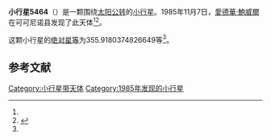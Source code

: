 {{Infobox planet
| bgcolour = #FFFFC0
| name = 5464 Weller
| symbol = 
| image = 
| caption = 
| discovery = yes
| discovery_ref = 
| discoverer = [[愛德華·鮑威爾|愛德華·鮑威爾]]
| discovery_site = [[可可尼诺县|可可尼诺县]] 
| discovered = 1985年11月7日
| designations = yes
| mp_name = 
| named_after = 
| alt_names = 1985 VC1/ 1972 XG1 / 1976 QQ2
| mp_category = [[主带小行星|主带小行星]]
| orbit_ref = <ref name="a">[http://ssd.jpl.nasa.gov/sbdb.cgi?sstr=5464 5464 Weller] {{Wayback|url=http://ssd.jpl.nasa.gov/sbdb.cgi?sstr=5464 |date=20201124020749 }}，小行星數據庫瀏覽器（JPL Small-Body Database Browser）－[[美国国家航空航天局|美国国家航空航天局]]喷气推进实验室</ref>
| epoch = 2456400.5 (2013年4月18日更新)
| aphelion = {{convert|3.144600244234765|AU|km|3|abbr=on|lk=out}}
| perihelion = {{convert|2.191778125248406|AU|km|3|abbr=on}}
| semimajor = {{convert|2.668189184741586|AU|km|3|abbr=on}}
| eccentricity = 0.178552204
| period = 1591.92776 [[日|日]]<br />4.36[[儒略年|儒略年]]
| avg_speed = 
| inclination = 14.09327986800565
| asc_node = 36.45106582188721
| mean_anomaly = 
| arg_peri = 355.9180374826649
| satellites = 
| physical_characteristics = yes
| dimensions = 
| mass = 
| density = 
| surface_grav = 
| escape_velocity = 
| sidereal_day = 
| axial_tilt = 
| pole_ecliptic_lat = 
| pole_ecliptic_lon = 
| albedo = 
| temperatures= 
| temp_name1 = 
| mean_temp_1 = 
| max_temp_1 = 
| temp_name2 = 
| max_temp_2 = 
| spectral_type = 
| abs_magnitude = 355.9180374826649
}}

'''小行星5464'''（{{lang-en|5464 Weller}}）是一颗围绕[[太阳|太阳]][[公转|公转]]的[[小行星|小行星]]。1985年11月7日，[[愛德華·鮑威爾|愛德華·鮑威爾]]在可可尼诺县发现了此天体<ref name="a" /><ref>{{cite news|title=小行星列表|url=http://cfa-www.harvard.edu/iau/lists/NumberedMPs.txt|accessdate=2013-07-08|newspaper=哈佛大学|archive-date=2008-05-17|archive-url=https://web.archive.org/web/20080517010638/http://cfa-www.harvard.edu/iau/lists/NumberedMPs.txt|dead-url=no}}</ref>。

这颗小行星的[[绝对星等|绝对星等]]为355.9180374826649等<ref name="a" />。

==参考文献==
{{reflist}}
{{Minor Planet Number|[[小行星5463|小行星5463]]|[[小行星5465|小行星5465]]}}

{{小天体}}

[[Category:小行星带天体|Category:小行星带天体]]
[[Category:1985年发现的小行星|Category:1985年发现的小行星]]

{{asteroid-stub}}